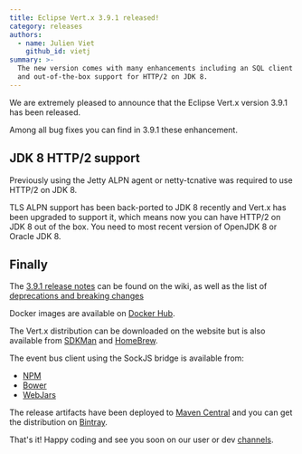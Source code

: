 ```yaml
---
title: Eclipse Vert.x 3.9.1 released!
category: releases
authors:
  - name: Julien Viet
    github_id: vietj
summary: >-
  The new version comes with many enhancements including an SQL client for DB2
  and out-of-the-box support for HTTP/2 on JDK 8.
---
```


We are extremely pleased to announce that the Eclipse Vert.x version 3.9.1 has been released.

Among all bug fixes you can find in 3.9.1 these enhancement.

## JDK 8 HTTP/2 support

Previously using the Jetty ALPN agent or netty-tcnative was required to use HTTP/2 on JDK 8.

TLS ALPN support has been back-ported to JDK 8 recently and Vert.x has been upgraded to support it, which means now you
can have HTTP/2 on JDK 8 out of the box. You need to most recent version of OpenJDK 8 or Oracle JDK 8.

## Finally

The [3.9.1 release notes](https://github.com/vert-x3/wiki/wiki/3.9.1-Release-Notes) can be found on the wiki, as well as the
list of [deprecations and breaking changes](https://github.com/vert-x3/wiki/wiki/3.9.1-Deprecations-and-breaking-changes)

Docker images are available on [Docker Hub](https://hub.docker.com/u/vertx/).

The Vert.x distribution can be downloaded on the website but is also available from [SDKMan](http://sdkman.io/index.html) and [HomeBrew](http://brew.sh/).

The event bus client using the SockJS bridge is available from:

* [NPM](https://www.npmjs.com/package/vertx3-eventbus-client)
* [Bower](https://github.com/vert-x3/vertx-bus-bower)
* [WebJars](http://www.webjars.org/)

The release artifacts have been deployed to [Maven Central](http://search.maven.org/#search%7Cga%7C1%7Cg%3A%22io.vertx%22%20AND%20v%3A%223.9.1%22) and you can get the distribution on [Bintray](https://bintray.com/vertx/downloads/distribution/3.9.1/view).

That's it! Happy coding and see you soon on our user or dev [channels](https://vertx.io/community).
